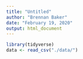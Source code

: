 ```yaml
---
title: "Untitled"
author: "Brennan Baker"
date: "February 19, 2020"
output: html_document
---
```

```r
library(tidyverse)
data <- read_csv("./data/")
```

